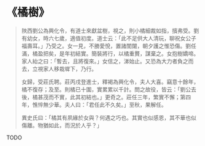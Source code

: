 # 《橘樹》

> 陜西劉公為興化令，有道士來獻盆樹，視之，則小橘細裁如指，擯弗受。劉有幼女，時六七歲，適值初度。道士云：「此不足供大人清玩，聊祝女公子福壽耳。」乃受之。女一見，不勝愛悅，置諸閨闥，朝夕護之惟恐傷。劉任滿，橘盈把矣，是年初結實。簡裝將行，以橘重贅，謀棄之。女抱樹嬌啼。家人紿之曰：「暫去，且將復來。」女信之，涕始止。又恐為大力者負之而去，立視家人移栽墀下，乃行。
>
> 女歸，受莊氏聘。莊丙戌登進士，釋褐為興化令，夫人大喜。竊意十餘年，橘不復存；及至。則橘已十圍，實累累以千計。問之故役，皆云：「劉公去後，橘甚茂而不實，此其初結也。」更奇之。莊任三年，繁實不懈；第四年，憔悴無少華。夫人曰：「君任此不久矣。」至秋，果解任。
>
> 異史氏曰：「橘其有夙緣於女與？何遇之巧也。其實也似感恩，其不華也似傷離。物猶如此，而況於人乎？」

TODO
